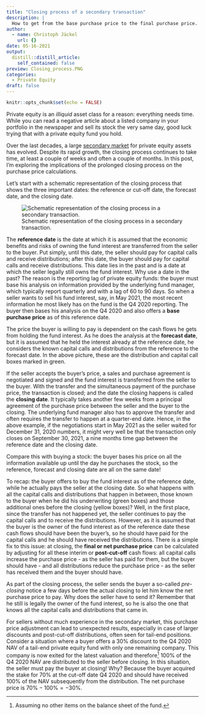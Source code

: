 ```yaml
---
title: "Closing process of a secondary transaction"
description: |
  How to get from the base purchase price to the final purchase price.
author:
  - name: Christoph Jäckel
    url: {}
date: 05-16-2021
output:
  distill::distill_article:
    self_contained: false
preview: Closing_process.PNG
categories:
  - Private Equity
draft: false
---
```



```r
knitr::opts_chunk$set(echo = FALSE)
```

Private equity is an *illiquid* asset class for a reason: everything needs time. While you can read a negative article about a listed company in your portfolio in the newspaper and sell its stock the very same day, good luck trying that with a private equity fund you hold.

Over the last decades, a large [secondary market](https://en.wikipedia.org/wiki/Private_equity_secondary_market) for private equity assets has evolved. Despite its rapid growth, the closing process continues to take time, at least a couple of weeks and often a couple of months. In this post, I'm exploring the implications of the prolonged closing process on the purchase price calculations.

Let's start with a schematic representation of the closing process that shows the three important dates: the reference or cut-off date, the forecast date, and the closing date.

![Schematic representation of the closing process in a secondary transaction.](Closing_process.PNG)

The **reference date** is the date at which it is assumed that the economic benefits and risks of owning the fund interest are transferred from the seller to the buyer. Put simply, until this date, the seller should pay for capital calls and receive distributions; after this date, the buyer should pay for capital calls and receive distributions. This date lies in the past and is a date at which the seller legally still owns the fund interest. Why use a date in the past? The reason is the reporting lag of private equity funds: the buyer must base his analysis on information provided by the underlying fund manager, which typically report quarterly and with a lag of 60 to 90 days. So when a seller wants to sell his fund interest, say, in May 2021, the most recent information he most likely has on the fund is the Q4 2020 reporting. The buyer then bases his analysis on the Q4 2020 and also offers a **base purchase price** as of this reference date.

The price the buyer is willing to pay is dependent on the cash flows he gets from holding the fund interest. As he does the analysis at the **forecast date**, but it is assumed that he held the interest already at the reference date, he considers the known capital calls and distributions from the reference to the forecast date. In the above picture, these are the distribution and capital call boxes marked in green.

If the seller accepts the buyer's price, a sales and purchase agreement is negotiated and signed and the fund interest is transferred from the seller to the buyer. With the transfer and the simultaneous payment of the purchase price, the transaction is closed; and the date the closing happens is called the **closing date**. It typically takes another few weeks from a principal agreement of the purchase price between the seller and the buyer to the closing. The underlying fund manager also has to approve the transfer and often requires the transfer to happen at a quarter-end date. Hence, in the above example, if the negotiations start in May 2021 as the seller waited for December 31, 2020 numbers, it might very well be that the transaction only closes on September 30, 2021, a nine months time gap between the reference date and the closing date.

<aside>
Compare this with buying a stock: the buyer bases his price on all the information available up until the day he purchases the stock, so the reference, forecast and closing date are all on the same date!
</aside>

To recap: the buyer offers to buy the fund interest as of the reference date, while he actually pays the seller at the closing date. So what happens with all the capital calls and distributions that happen in between, those known to the buyer when he did his underwriting (green boxes) and those additional ones before the closing (yellow boxes)? Well, in the first place, since the transfer has not happened yet, the seller continues to pay the capital calls and to receive the distributions. However, as it is assumed that the buyer is the owner of the fund interest as of the reference date these cash flows should have been the buyer's, so he should have paid for the capital calls and he should have received the distributions. There is a simple fix to this issue: at closing, the **final or net purchase price** can be calculated by adjusting for all these interim or **post-cut-off** cash flows: all capital calls increase the purchase price - as the seller has paid for them, but the buyer should have - and all distributions reduce the purchase price - as the seller has received them and the buyer should have. 

<aside>
As part of the closing process, the seller sends the buyer a so-called *pre-closing* notice a few days before the actual closing to let him know the net purchase price to pay. Why does the seller have to send it? Remember that he still is legally the owner of the fund interest, so he is also the one that knows all the capital calls and distributions that came in. 
</aside>

For sellers without much experience in the secondary market, this purchase price adjustment can lead to unexpected results, especially in case of larger discounts and post-cut-off distributions, often seen for tail-end positions. Consider a situation where a buyer offers a 30% discount to the Q4 2020 NAV of a tail-end private equity fund with only one remaining company. This company is now exited for the latest valuation and therefore^[Assuming no other items on the balance sheet of the fund.] 100% of the Q4 2020 NAV are distributed to the seller before closing. In this situation, the seller must pay the buyer at closing! Why? Because the buyer acquired the stake for 70% at the cut-off date Q4 2020 and should have received 100% of the NAV subsequently from the distribution. The net purchase price is $70\%-100\%=-30\%$. 